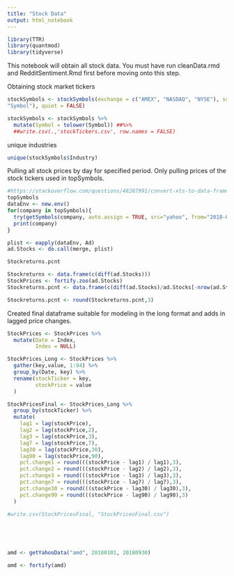 ```yaml
---
title: "Stock Data"
output: html_notebook
---
```


```r
library(TTR)
library(quantmod)
library(tidyverse)
```

This notebook will obtain all stock data. You must have run cleanData.rmd and RedditSentiment.Rmd first before moving onto this step. 


Obtaining stock market tickers
```r
stockSymbols <- stockSymbols(exchange = c("AMEX", "NASDAQ", "NYSE"), sort.by = c("Exchange",
"Symbol"), quiet = FALSE)

stockSymbols <- stockSymbols %>% 
  mutate(Symbol = tolower(Symbol)) ##%>% 
  ##write.csv(.,'stockTickers.csv', row.names = FALSE) 
```

unique industries 
```r
unique(stockSymbols$Industry)
```

Pulling all stock prices by day for specified period. Only pulling prices of the stock tickers used in topSymbols. 
```r
#https://stackoverflow.com/questions/48207991/convert-xts-to-data-frame
topSymbols
dataEnv <- new.env()
for(company in topSymbols){
  try(getSymbols(company, auto.assign = TRUE, src="yahoo", from="2018-01-01", to="2018-09-30",return.class = 'zoo', env=dataEnv))
  print(company)
}

plist <- eapply(dataEnv, Ad)
ad.Stocks <- do.call(merge, plist) 

Stockreturns.pcnt

Stockreturns <- data.frame(c(diff(ad.Stocks))) 
StockPrices <- fortify.zoo(ad.Stocks)
Stockreturns.pcnt <- data.frame(c(diff(ad.Stocks)/ad.Stocks[-nrow(ad.Stocks),] )) 

Stockreturns.pcnt <- round(Stockreturns.pcnt,3)


```


Created final dataframe suitable for modeling in the long format and adds in lagged price changes. 
```r
StockPrices <- StockPrices %>% 
  mutate(Date = Index,
         Index = NULL) 

StockPrices_Long <- StockPrices %>% 
  gather(key,value, 1:94) %>% 
  group_by(Date, key) %>% 
  rename(stockTicker = key,
         stockPrice = value
  )

StockPricesFinal <- StockPrices_Long %>% 
  group_by(stockTicker) %>% 
  mutate(
    lag1 = lag(stockPrice),
    lag2 = lag(stockPrice,2),
    lag3 = lag(stockPrice,3),
    lag7 = lag(stockPrice,7),
    lag30 = lag(stockPrice,30),
    lag90 = lag(stockPrice,90),
    pct.change1 = round(((stockPrice - lag1) / lag1),3),
    pct.change2 = round(((stockPrice - lag2) / lag2),3),
    pct.change3 = round(((stockPrice - lag3) / lag3),3),
    pct.change7 = round(((stockPrice - lag7) / lag7),3),
    pct.change30 = round(((stockPrice - lag30) / lag30),3),
    pct.change90 = round(((stockPrice - lag90) / lag90),3)
  ) 
  
#write.csv(StockPricesFinal, "StockPricesFinal.csv")
  
  

  
```



```r

amd <- getYahooData("amd", 20180101, 20180930)

amd <- fortify(amd)
```

